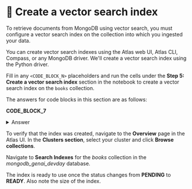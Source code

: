 # 👐 Create a vector search index

To retrieve documents from MongoDB using vector search, you must configure a vector search index on the collection into which you ingested your data.

You can create vector search indexes using the Atlas web UI, Atlas CLI, Compass, or any MongoDB driver. We'll create a vector search index using the Python driver.

Fill in any `<CODE_BLOCK_N>` placeholders and run the cells under the **Step 5: Create a vector search index** section in the notebook to create a vector search index on the `books` collection.

The answers for code blocks in this section are as follows:

**CODE_BLOCK_7**

<details>
<summary>Answer</summary>
<div>

```python
collection.create_search_index(model=model)
```

</div>
</details>

To verify that the index was created, navigate to the **Overview** page in the Atlas UI. In the **Clusters section**, select your cluster and click **Browse collections**.

<Screenshot url="https://cloud.mongodb.com" src="img/screenshots/30-perform-vector-search/3-create-vector-index/1-browse-collections.png" alt="Browse collections" />

Navigate to **Search Indexes** for the _books_ collection in the _mongodb_genai_devday_ database.

<Screenshot url="https://cloud.mongodb.com" src="img/screenshots/30-perform-vector-search/3-create-vector-index/2-nav-search-indexes.png" alt="Navigate to search indexes" />

The index is ready to use once the status changes from **PENDING** to **READY**. Also note the size of the index. 

<Screenshot url="https://cloud.mongodb.com" src="img/screenshots/30-perform-vector-search/3-create-vector-index/3-index-ready.png" alt="Index ready to use" />